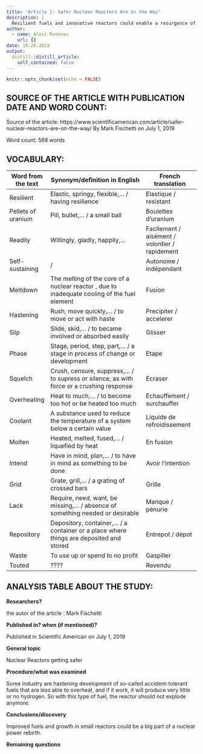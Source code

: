 ```yaml
---
title: "Article 1: Safer Nuclear Reactors Are on the Way"
description: |
  Resilient fuels and innovative reactors could enable a resurgence of nuclear power
author:
  - name: Alexi Ronneau
    url: {}
date: 10-20-2019
output:
  distill::distill_article:
    self_contained: false
---
```


```r
knitr::opts_chunk$set(echo = FALSE)
```

## SOURCE OF THE ARTICLE WITH PUBLICATION DATE AND WORD COUNT:

Source of the article: https://www.scientificamerican.com/article/safer-nuclear-reactors-are-on-the-way/    By Mark Fischetti on July 1, 2019

Word count: 568 words

## VOCABULARY: 

| Word from the text | Synonym/definition in English                                                                | French translation                             |
| ------------------ | -------------------------------------------------------------------------------------------- | ---------------------------------------------- |
| Resilient          | Elastic, springy, flexible,... / having resilience                                           | Elastique / resistant                          |
| Pellets of uranium | Pill, bullet,... / a small ball                                                              | Boulettes d'uranium                            |
| Readily            | Willingly, gladly, happily,...                                                               | Facilement / aisément / volontier / rapidement |
| Self-sustaining    | /                                                                                            | Autonome / indépendant                         |
| Meltdown           | The melting of the core of a nuclear reactor , due to inadequate cooling of the fuel element | Fusion                                         |
| Hastening          | Rush, move quickly,... / to move or act with haste                                           | Precipiter / accelerer                         |
| Slip               | Slide, skid,... / to became involved or absorbed easily                                      | Glisser                                        |
| Phase              | Stage, period, step, part,... / a stage in process of change or development                  | Etape                                          |
| Squelch            | Crush, censure, suppress,... / to supress or silence, as with force or a crushing response   | Ecraser                                        |
| Overheating        | Heat to much,... / to become too hot or be heated too much                                   | Echauffement / surchauffer                     |
| Coolant            | A substance used to reduce the temperature of a system below a certain value                 | Liquide de refroidissement                     |
| Molten             | Heated, melted, fused,... / liquefied by heat                                                | En fusion                                      |
| Intend             | Have in mind, plan,... / to have in mind as something to be done                             | Avoir l'intention                              |
| Grid               | Grate, grill,... / a grating of crossed bars                                                 | Grille                                         |
| Lack               | Require, need, want, be missing,... / absence of something needed or desirable               | Manque / pénurie                               |
| Repository         | Depository, container,... / a container or a place where things are deposited and stored     | Entrepot / dépot                               |
| Waste              | To use up or spend to no profit                                                              | Gaspiller                                      |
| Touted             | ????                                                                                         | Revendu                                        |

## ANALYSIS TABLE ABOUT THE STUDY: 

**Researchers?**

the autor of the article : Mark Fischetti

**Published in? when (if mentioned)?**

Published in Scientific American on July 1, 2019

**General topic**

Nuclear Reactors getting safer

**Procedure/what was examined**

Some industry are hastening development of so-called accident-tolerant fuels that are less able to overheat, and if it work, it will produce very little or no hydrogen. So with this type of fuel, the reactor should not explode anymore.

**Conclusions/discovery**

Improved fuels and growth in small reactors could be a big part of a nuclear power rebirth.

**Remaining questions**



